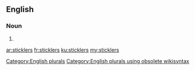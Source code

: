==English==

===Noun===
{{head|en}}

# {{plural of|stickler}}

[[Category:English plurals]][[Category:English plurals using obsolete wikisyntax]]

[[ar:sticklers]]
[[fr:sticklers]]
[[ku:sticklers]]
[[my:sticklers]]